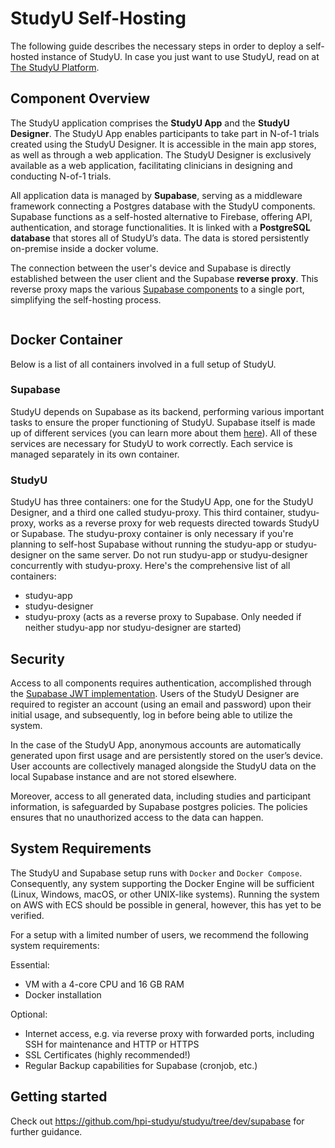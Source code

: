 
# StudyU Self-Hosting

The following guide describes the necessary steps in order to deploy a self-hosted instance
of StudyU. In case you just want to use StudyU, read on at [The StudyU Platform](/docs/basics/studyu-platform).

## Component Overview

The StudyU application comprises the **StudyU App** and the **StudyU Designer**. The StudyU App enables participants to
take part in N-of-1 trials created using the StudyU Designer. It is accessible in the main app stores, as well as
through a web application.
The StudyU Designer is exclusively available as a web application, facilitating clinicians in designing and conducting
N-of-1 trials.

All application data is managed by **Supabase**, serving as a middleware framework connecting a Postgres database with
the StudyU components. Supabase functions as a self-hosted alternative to Firebase, offering API, authentication, and
storage functionalities. It is linked with a **PostgreSQL database** that stores all of StudyU’s data. The data is
stored persistently on-premise inside a docker volume.

The connection between the user's device and Supabase is directly established between the user client and the Supabase
**reverse proxy**. This reverse proxy maps the various
[Supabase components](https://supabase.com/docs/guides/self-hosting) to a single port, simplifying the self-hosting
process.

<CaptionWrapper caption="Overview of the components used to self-host a dockerized StudyU instance">
<Image img={thumbnail} />
</CaptionWrapper>

## Docker Container

Below is a list of all containers involved in a full setup of StudyU.

### Supabase

StudyU depends on Supabase as its backend, performing various important tasks to ensure the proper functioning of StudyU.
Supabase itself is made up of different services (you can learn more about them
[here](https://supabase.com/docs/guides/self-hosting/docker#architecture)). All of these services are necessary for StudyU to
work correctly. Each service is managed separately in its own container.

### StudyU

StudyU has three containers: one for the StudyU App, one for the StudyU Designer, and a third one called studyu-proxy.
This third container, studyu-proxy, works as a reverse proxy for web requests directed towards StudyU or Supabase.
The studyu-proxy container is only necessary if you're planning to self-host Supabase without running the studyu-app
or studyu-designer on the same server. Do not run studyu-app or studyu-designer concurrently with studyu-proxy.
Here's the comprehensive list of all containers:

- studyu-app
- studyu-designer
- studyu-proxy (acts as a reverse proxy to Supabase. Only needed if neither studyu-app nor studyu-designer are started)

## Security

Access to all components requires authentication, accomplished through the
[Supabase JWT implementation](https://supabase.com/docs/learn/auth-deep-dive/auth-deep-dive-jwts). Users of the StudyU
Designer are required to register an account (using an email and password) upon their initial usage, and subsequently,
log in before being able to utilize the system.

In the case of the StudyU App, anonymous accounts are automatically generated upon first usage and are persistently
stored on the user’s device. User accounts are collectively managed alongside the StudyU data on the local Supabase
instance and are not stored elsewhere.

Moreover, access to all generated data, including studies and participant information, is safeguarded by Supabase
postgres policies. The policies ensures that no unauthorized access to the data can happen.

## System Requirements

The StudyU and Supabase setup runs with `Docker` and `Docker Compose`. Consequently, any system supporting the Docker
Engine will be sufficient (Linux, Windows, macOS, or other UNIX-like systems). Running the system on AWS with ECS should
be possible in general, however, this has yet to be verified.

For a setup with a limited number of users, we recommend the following system requirements:

Essential:

- VM with a 4-core CPU and 16 GB RAM
- Docker installation

Optional:

- Internet access, e.g. via reverse proxy with forwarded ports, including SSH for maintenance and HTTP or HTTPS
- SSL Certificates (highly recommended!)
- Regular Backup capabilities for Supabase (cronjob, etc.)

## Getting started

Check out https://github.com/hpi-studyu/studyu/tree/dev/supabase for further guidance.
